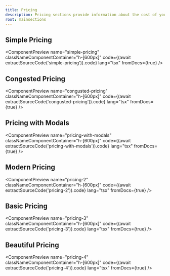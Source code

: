 ```yaml
---
title: Pricing
description: Pricing sections provide information about the cost of your product or service. They can include details about different pricing tiers, features included in each tier, and any discounts or promotions available.
root: mainsections
---
```



## Simple Pricing

<ComponentPreview
  name="simple-pricing"
  classNameComponentContainer="h-[600px]"
  code={(await extractSourceCode('simple-pricing')).code}
  lang="tsx"
  fromDocs={true}
/>

## Congested Pricing

<ComponentPreview
  name="congusted-pricing"
  classNameComponentContainer="h-[600px]"
  code={(await extractSourceCode('congusted-pricing')).code}
  lang="tsx"
  fromDocs={true}
/>

## Pricing with Modals

<ComponentPreview
  name="pricing-with-modals"
  classNameComponentContainer="h-[600px]"
  code={(await extractSourceCode('pricing-with-modals')).code}
  lang="tsx"
  fromDocs={true}
/>

## Modern Pricing

<ComponentPreview
  name="pricing-2"
  classNameComponentContainer="h-[600px]"
  code={(await extractSourceCode('pricing-2')).code}
  lang="tsx"
  fromDocs={true}
/>

## Basic Pricing

<ComponentPreview
  name="pricing-3"
  classNameComponentContainer="h-[600px]"
  code={(await extractSourceCode('pricing-3')).code}
  lang="tsx"
  fromDocs={true}
/>

## Beautiful Pricing

<ComponentPreview
  name="pricing-4"
  classNameComponentContainer="h-[600px]"
  code={(await extractSourceCode('pricing-4')).code}
  lang="tsx"
  fromDocs={true}
/>
